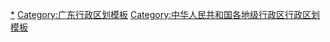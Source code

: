 {{Navbox
|listclass = hlist
|name = 江门市行政区划
|title = [[江门市]]行政区划
|above = 省级行政区：[[广东省]]　　政府驻地：[[蓬江区]]
|image = [[File:Administrative Division Jiangmen.png|150px]]
|state = {{{state<includeonly>|collapsed</includeonly>}}}

|group1style = background: #ececec; text-align: center;
|group1 = [[县级行政区]]
|liststyle = background: #ececec; text-align: center;
|list1 = 7[[县级行政区]]（3[[市辖区]]、4[[县级市]]）；73[[乡级行政区]]（12[[街道办事处]]、61[[行政建制镇|镇]]）

|group2 = [[市辖区]]
|groupstyle = text-align: center;
|list2 = {{Navbox|child

|group1 = [[蓬江区]]
|list1 =  {{Navbox|child
|group1 = 3街道
|list1 =
* [[白沙街道 (江门市)|白沙街道]]
* [[潮连街道]]
* [[环市街道]]
|group2 = 3镇
|list2 =
* [[荷塘镇 (江门市)|荷塘镇]]
* [[杜阮镇]]
* [[棠下镇]]
}}

|group2 = [[江海区]]
|list2 =  {{Navbox|child
|group1 = 3街道
|list1 =
* [[江南街道 (江门市)|江南街道]]
* [[外海街道]]
* [[礼乐街道]]
}}

|group3 = [[新会区]]
|list3 =  {{Navbox|child
|group1 = 1街道
|list1 =
* [[会城街道]]
|group2 = 10镇
|list2 =
* [[大泽镇]]
* [[司前镇 (江门市)|司前镇]]
* [[沙堆镇 (江门市)|沙堆镇]]
* [[古井镇 (江门市)|古井镇]]
* [[三江镇 (江门市)|三江镇]]
* [[睦洲镇]]
* [[大鳌镇]]
* [[罗坑镇 (江门市)|罗坑镇]]
* [[双水镇]]
* [[崖门镇]]
}}
}}

|group3 = [[县级市]]
|list3 = {{Navbox|child

|group1 = [[台山市]]
|list1 =  {{Navbox|child
|group1 = 1街道
|list1 =
* [[台城街道]]
|group2 = 16镇
|list2 =
* [[大江镇 (台山市)|大江镇]]
* [[水步镇]]
* [[四九镇]]
* [[白沙镇 (台山市)|白沙镇]]
* [[三合镇 (台山市)|三合镇]]
* [[冲蒌镇]]
* [[斗山镇]]
* [[都斛镇]]
* [[赤溪镇 (台山市)|赤溪镇]]
* [[端芬镇]]
* [[广海镇]]
* [[海宴镇]]
* [[汶村镇]]
* [[深井镇 (台山市)|深井镇]]
* [[北陡镇]]
* [[川岛镇]]
}}

|group2 = [[开平市]]
|list2 =  {{Navbox|child
|group1 = 2街道
|list1 =
* [[三埠街道]]
* [[长沙街道]]
|group2 = 13镇
|list2 =
* [[月山镇 (开平市)|月山镇]]
* [[水口镇 (开平市)|水口镇]]
* [[沙塘镇 (开平市)|沙塘镇]]
* [[苍城镇]]
* [[龙胜镇 (开平市)|龙胜镇]]
* [[大沙镇 (开平市)|大沙镇]]
* [[马冈镇]]
* [[塘口镇 (开平市)|塘口镇]]
* [[赤坎镇]]
* [[百合镇 (开平市)|百合镇]]
* [[蚬冈镇]]
* [[金鸡镇 (开平市)|金鸡镇]]
* [[赤水镇 (开平市)|赤水镇]]
}}

|group3 = [[鹤山市]]
|list3 =  {{Navbox|child
|group1 = 1街道
|list1 =
* [[沙坪街道 (鹤山市)|沙坪街道]]
|group2 = 9镇
|list2 =
* [[龙口镇 (鹤山市)|龙口镇]]
* [[雅瑶镇 (鹤山市)|雅瑶镇]]
* [[古劳镇]]
* [[桃源镇 (鹤山市)|桃源镇]]
* [[鹤城镇 (鹤山市)|鹤城镇]]
* [[共和镇 (鹤山市)|共和镇]]
* [[址山镇]]
* [[宅梧镇]]
* [[双合镇]]
}}

|group4 = [[恩平市]]
|list4 =  {{Navbox|child
|group1 = 1街道
|list1 =
* [[恩城街道]]
|group2 = 10镇
|list2 =
* [[横陂镇 (恩平市)|横陂镇]]
* [[圣堂镇]]
* [[良西镇]]
* [[沙湖镇 (恩平市)|沙湖镇]]
* [[牛江镇]]
* [[君堂镇]]
* [[大田镇 (恩平市)|大田镇]]
* [[那吉镇 (恩平市)|那吉镇]]
* [[大槐镇]]
* [[东成镇 (恩平市)|东成镇]]
}}
}}
}}
<noinclude>
[[Category:江门行政区划|*]]
[[Category:广东行政区划模板]]
[[Category:中华人民共和国各地级行政区行政区划模板]]
</noinclude>